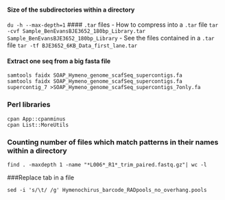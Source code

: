#### Size of the subdirectories within a directory
`du -h --max-depth=1`
#### `.tar` files
- How to compress into a `.tar` file
`tar -cvf Sample_BenEvansBJE3652_180bp_Library.tar Sample_BenEvansBJE3652_180bp_Library`
- See the files contained in a `.tar` file
`tar -tf BJE3652_6KB_Data_first_lane.tar`

#### Extract one seq from a big fasta file 
```
samtools faidx SOAP_Hymeno_genome_scafSeq_supercontigs.fa
samtools faidx SOAP_Hymeno_genome_scafSeq_supercontigs.fa supercontig_7 >SOAP_Hymeno_genome_scafSeq_supercontigs_7only.fa
```
### Perl libraries
```
cpan App::cpanminus
cpan List::MoreUtils
```
### Counting number of files which match patterns in their names within a directory
```
find . -maxdepth 1 -name "*L006*_R1*_trim_paired.fastq.gz"| wc -l
```
###Replace tab in a file
```
sed -i 's/\t/ /g' Hymenochirus_barcode_RADpools_no_overhang.pools
```
